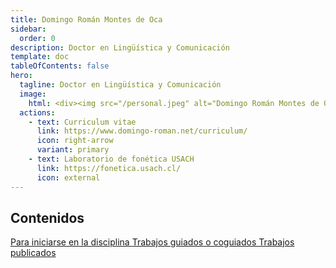 ```yaml
---
title: Domingo Román Montes de Oca
sidebar:
  order: 0
description: Doctor en Lingüística y Comunicación
template: doc
tableOfContents: false
hero:
  tagline: Doctor en Lingüística y Comunicación
  image:
    html: <div><img src="/personal.jpeg" alt="Domingo Román Montes de Oca" class="rounded-lg w-[400px] md:w-[200px] lg:w-[400px] "><p class="text-center">Imagen obtenida por la Dra. Valentina Colonna</p></div>
  actions:
    - text: Curriculum vitae
      link: https://www.domingo-roman.net/curriculum/
      icon: right-arrow
      variant: primary
    - text: Laboratorio de fonética USACH
      link: https://fonetica.usach.cl/
      icon: external
---
```



## Contenidos
<CardGrid stagger>
	<Card title="Curso básico de fonética" icon="magnifier">
		<a href="https://www.domingo-roman.net/cursos/curso-b%C3%A1sico-de-fonetica/0_introduccion">
			Para iniciarse en la disciplina
		</a>
	</Card>
	<Card title="Trabajos de investigación dirigidos" icon="add-document">
		<a href="https://www.domingo-roman.net/curriculum/#direcci%C3%B3n-de-tesis-de-doctorado">
			Trabajos guiados o coguiados
		</a>
	</Card>
	<Card title="Publicaciones y textos distribuidos" icon="setting">
			<a href="https://www.domingo-roman.net/curriculum/#publicaciones">
			Trabajos publicados
		</a>
	</Card>
	<Card title="Aplicaciones en web" icon="open-book">
	</Card>
</CardGrid>
